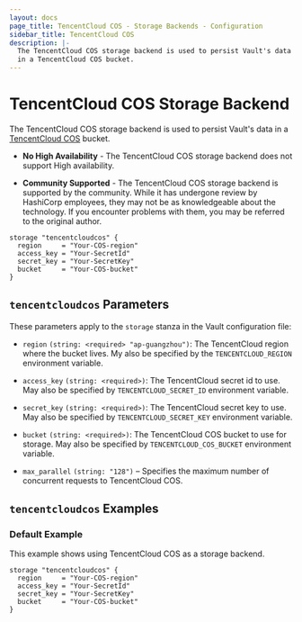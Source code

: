```yaml
---
layout: docs
page_title: TencentCloud COS - Storage Backends - Configuration
sidebar_title: TencentCloud COS
description: |-
  The TencentCloud COS storage backend is used to persist Vault's data
  in a TencentCloud COS bucket.
---
```


# TencentCloud COS Storage Backend

The TencentCloud COS storage backend is used to persist Vault's data
in a [TencentCloud COS][tencentcloudcos] bucket.

- **No High Availability** - The TencentCloud COS storage backend does not support
  High availability.

- **Community Supported** - The TencentCloud COS storage backend is supported by the
  community. While it has undergone review by HashiCorp employees, they may not
  be as knowledgeable about the technology. If you encounter problems with them,
  you may be referred to the original author.

```hcl
storage "tencentcloudcos" {
  region     = "Your-COS-region"
  access_key = "Your-SecretId"
  secret_key = "Your-SecretKey"
  bucket     = "Your-COS-bucket"
}
```

## `tencentcloudcos` Parameters

These parameters apply to the `storage` stanza in the Vault configuration file:

- `region` `(string: <required> "ap-guangzhou")`: The TencentCloud region where the bucket
  lives. My also be specified by the `TENCENTCLOUD_REGION` environment variable.

- `access_key` `(string: <required>)`: The TencentCloud secret id to use. May also be specified by
  `TENCENTCLOUD_SECRET_ID` environment variable.

- `secret_key` `(string: <required>)`: The TencentCloud secret key to use. May also be specified by
  `TENCENTCLOUD_SECRET_KEY` environment variable.

- `bucket` `(string: <required>)`: The TencentCloud COS bucket to use for storage.
  May also be specified by `TENCENTCLOUD_COS_BUCKET` environment variable.

- `max_parallel` `(string: "128")` – Specifies the maximum number of concurrent
  requests to TencentCloud COS.

## `tencentcloudcos` Examples

### Default Example

This example shows using TencentCloud COS as a storage backend.

```hcl
storage "tencentcloudcos" {
  region     = "Your-COS-region"
  access_key = "Your-SecretId"
  secret_key = "Your-SecretKey"
  bucket     = "Your-COS-bucket"
}
```

[tencentcloudcos]: https://intl.cloud.tencent.com/product/cos
